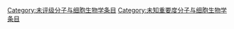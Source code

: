 [[Category:未评级分子与细胞生物学条目|Category:未评级分子与细胞生物学条目]]
[[Category:未知重要度分子与细胞生物学条目|Category:未知重要度分子与细胞生物学条目]]